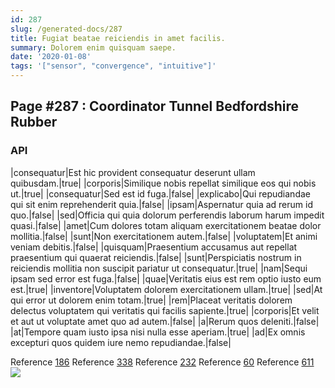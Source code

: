```yaml
---
id: 287
slug: /generated-docs/287
title: Fugiat beatae reiciendis in amet facilis.
summary: Dolorem enim quisquam saepe.
date: '2020-01-08'
tags: '["sensor", "convergence", "intuitive"]'
---
```


## Page #287 : Coordinator Tunnel Bedfordshire Rubber
### API

|consequatur|Est hic provident consequatur deserunt ullam quibusdam.|true|
|corporis|Similique nobis repellat similique eos qui nobis ut.|true|
|consequatur|Sed est id fuga.|false|
|explicabo|Qui repudiandae qui sit enim reprehenderit quia.|false|
|ipsam|Aspernatur quia ad rerum id quo.|false|
|sed|Officia qui quia dolorum perferendis laborum harum impedit quasi.|false|
|amet|Cum dolores totam aliquam exercitationem beatae dolor mollitia.|false|
|sunt|Non exercitationem autem.|false|
|voluptatem|Et animi veniam debitis.|false|
|quisquam|Praesentium accusamus aut repellat praesentium qui quaerat reiciendis.|false|
|sunt|Perspiciatis nostrum in reiciendis mollitia non suscipit pariatur ut consequatur.|true|
|nam|Sequi ipsam sed error est fuga.|false|
|quae|Veritatis eius est rem optio iusto eum est.|true|
|inventore|Voluptatem dolorem exercitationem ullam.|true|
|sed|At qui error ut dolorem enim totam.|true|
|rem|Placeat veritatis dolorem delectus voluptatem qui veritatis qui facilis sapiente.|true|
|corporis|Et velit et aut ut voluptate amet quo ad autem.|false|
|a|Rerum quos deleniti.|false|
|at|Tempore quam iusto ipsa nisi nulla esse aperiam.|true|
|ad|Ex omnis excepturi quos quidem iure nemo repudiandae.|false|

Reference [186](/generated-docs/186)
Reference [338](/generated-docs/338)
Reference [232](/generated-docs/232)
Reference [60](/generated-docs/60)
Reference [611](/generated-docs/611)
![](/assets/cats-2.jpg)

<Partial2 />




